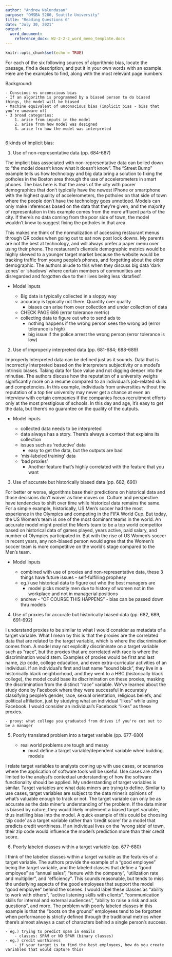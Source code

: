 ```yaml
---
author: "Andrew Nalundasan"
purpose: "OMSBA 5280, Seattle University"
title: "Reading Questions 6"
date: "July 30, 2021"
output: 
  word_document:
    reference_docx: W2-2-2-2_word_memo_template.docx
---
```


```r
knitr::opts_chunk$set(echo = TRUE)
```


For each of the six following sources of algorithmic bias, locate the passage, find a description, and put it in your own words with an example. Here are the examples to find, along with the most relevant page numbers

Background: 

    - Conscious vs unconscious bias
    - If an algorithm is programmed by a biased person to do biased things, the model will be biased 
    - Machine equivalent of unconscious bias (implicit bias - bias that you're unaware of)
    - 3 broad categories: 
        1. arise from inputs in the model
        2. arise from how model was designed
        3. arise fro how the model was interpreted
        
6 kinds of implicit bias: 

1. Use of non-representative data (pp. 684-687)

The implicit bias associated with non-representative data can boiled down to "the model doesn't know what it doesn't know". The "Street Bump" example tells us how technology and big data bring a solution to fixing the potholes in the Boston area through the use of accelerometers in smart phones. The bias here is that the areas of the city with poorer demographics that don't typically have the newest iPhone or smartphone with the highest quality of accelerometers, the potholes on that side of town where the people don't have the technology goes unnoticed. Models can only make inferences based on the data that they're given, and the majority of representation in this example comes from the more affluent parts of the city. If there's no data coming from the poor side of town, the model wouldn't know to suggest fixing the potholes in that area. 

This makes me think of the normalization of accessing restaurant menus through QR codes when going out to eat now post lock downs. My parents are not the best at technology, and will always prefer a paper menu over using their phone. The restaurant's clientele demographic metrics would be highly skewed to a younger target market because the website would be tracking traffic from young people's phones, and forgetting about the older demographic. The authors allude to this when they discuss big data 'dark zones' or 'shadows' where certain members of communities are disregarded and forgotten due to their lives being less 'datafied'. 

+ Model inputs
    
    - Big data is typically collected in a sloppy way
    - accuracy is typically not there. Quantity over quality
        - biases can arise from over collection and under collection of data
    - CHECK PAGE 686 (error tolerance metric)
    - collecting data to figure out who to send ads to
        - nothing happens if the wrong person sees the wrong ad (error tolerance is high)
        - big issue if the police arrest the wrong person (error tolerance is low)
        

2. Use of improperly interpreted data (pp. 681-684; 688-689)

Improperly interpreted data can be defined just as it sounds. Data that is incorrectly interpreted based on the interpreters subjectivity or a model's intrinsic biases. Taking data for face value and not digging deeper into the minutiae. The authors discuss how the reputation of a university weighs significantly more on a resume compared to an individual's job-related skills and competencies. In this example, individuals from universities without the reputation of a top tier university may never get a chance at even an interview with certain companies if the companies focus recruitment efforts only at the most prestigious of schools. In this day and age, it's easy to get the data, but there's no guarantee on the quality of the outputs. 

+ Model inputs

    - collected data needs to be interpreted
    - data always has a story. There's always a context that explains its collection
    - issues such as 'reductive' data
        - easy to get the data, but the outputs are bad
    - 'mis-labeled training' data
    - 'bad proxies' 
        - Another feature that's highly correlated with the feature that you want

3. Use of accurate but historically biased data (pp. 682; 690)

For better or worse, algorithms base their predictions on historical data and those decisions don't waiver as time moves on. Culture and perspective have tendencies to shift over time while historical data remains the same. For a simple example, historically, US Men's soccer had the most experience in the Olympics and competing in the FIFA World Cup. But today, the US Women's team is one of the most dominant teams in the world. An accurate model might predict the Men's team to be a top world competitor based on historical data of games played, years active, paid salary, and number of Olympics participated in. But with the rise of US Women's soccer in recent years, any non-biased person would agree that the Women's soccer team is more competitive on the world's stage compared to the Men's team.  

+ Model inputs

    - combined with use of proxies and non-representative data, these 3 things have future issues - self-fulfilling prophesy
    - eg.) use historical data to figure out who the best managers are
        - model picks mostly men due to history of women not in the workplace and not in managerial positions
    - andrew - "OF COURSE THIS HAPPENS" - bias can be passed down thru models

4. Use of proxies for accurate but historically biased data (pp. 682, 689, 691-692)

I understand proxies to be similar to what I would consider as metadata of a target variable. What I mean by this is that the proxies are the correlated data that are related to the target variable, which is where the discrimination comes from. A model may not explicitly discriminate on a target variable such as "race", but the proxies that are correlated with race is where the discrimination would stem. Examples of proxies would be first and last name, zip code, college education, and even extra-curricular activities of an individual. If an individual's first and last name "sound black", they live in a historically black neighborhood, and they went to a HBC (historically black college), the model could base its discrimination on these proxies, masking the discrimination from the distinct "race" variable. We've learned about the study done by Facebook where they were successful in accurately classifying people's gender, race, sexual orientation, religious beliefs, and political affiliation, just by studying what an individual "likes" while using Facebook. I would consider an individual's Facebook "likes" as these proxies. 

    - proxy: what college you graduated from drives if you're cut out to be a manager

5. Poorly translated problem into a target variable (pp. 677-680)

    - real world problems are tough and messy
        - must define a target variable/dependent variable when building models

I relate target variables to analysts coming up with use cases, or scenarios where the application of software tools will be useful. Use cases are often limited to the analyst’s contextual understanding of how the software functionality should be applied. My understanding of target variables is similar. Target variables are what data miners are trying to define. Similar to use cases, target variables are subject to the data miner’s opinions of what’s valuable enough to track or not. The target variable can only be as accurate as the data miner’s understanding of the problem. If the data miner is biased by nature, they would likely implement a biased target variable, thus instilling bias into the model. A quick example of this could be choosing ‘zip code’ as a target variable rather than ‘credit score’ for a model that predicts credit worthiness. If an individual lives on the ‘wrong side’ of town, their zip code would influence the model’s prediction more than their credit score.

6. Poorly labeled classes within a target variable (pp. 677-680)

I think of the labeled classes within a target variable as the features of a target variable. The authors provide the example of a "good employee" being the target variable, and the labeled classes that define a "good employee" as "annual sales", "tenure with the company", "utilization rate and multiplier", and "efficiency". This sounds reasonable, but tends to miss the underlying aspects of the good employees that support the model "good employee" behind the scenes. I would label these classes as "ability to work with others", "active listening skills with clients", "communication skills for internal and external audiences", "ability to raise a risk and ask questions", and more. The problem with poorly labeled classes in this example is that the "boots on the ground" employees tend to be forgotten when performance is strictly defined through the traditional metrics when there's almost always a cast of characters behind a single person's success.   

    - eg.) trying to predict spam in emails
        - classes: SPAM or NO SPAM (binary classes)
    - eg.) credit worthiness
        - if your target is to find the best employees, how do you create variables that would capture this?




